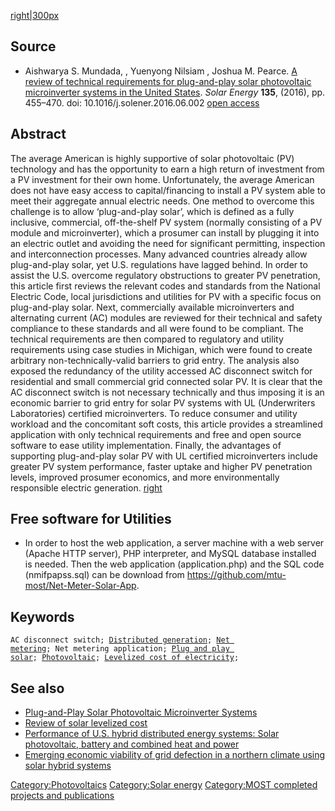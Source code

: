 {{MOST}}
{{Pearce-pubs}}
[[image:solarpnp.png|right|300px]]
==Source==
* Aishwarya S. Mundada, , Yuenyong Nilsiam , Joshua M. Pearce. [http://dx.doi.org/10.1016/j.solener.2016.06.002 A review of technical requirements for plug-and-play solar photovoltaic microinverter systems in the United States].  ''Solar Energy'' '''135''', (2016), pp. 455–470. doi: 10.1016/j.solener.2016.06.002 [https://www.academia.edu/26379506/A_Review_of_Technical_Requirements_for_Plug-and-Play_Solar_Photovoltaic_Microinverter_Systems_in_the_United_States open access]


==Abstract==
The average American is highly supportive of solar photovoltaic (PV) technology and has the opportunity to earn a high return of investment from a PV investment for their own home. Unfortunately, the average American does not have easy access to capital/financing to install a PV system able to meet their aggregate annual electric needs. One method to overcome this challenge is to allow ‘plug-and-play solar’, which is defined as a fully inclusive, commercial, off-the-shelf PV system (normally consisting of a PV module and microinverter), which a prosumer can install by plugging it into an electric outlet and avoiding the need for significant permitting, inspection and interconnection processes. Many advanced countries already allow plug-and-play solar, yet U.S. regulations have lagged behind. In order to assist the U.S. overcome regulatory obstructions to greater PV penetration, this article first reviews the relevant codes and standards from the National Electric Code, local jurisdictions and utilities for PV with a specific focus on plug-and-play solar. Next, commercially available microinverters and alternating current (AC) modules are reviewed for their technical and safety compliance to these standards and all were found to be compliant. The technical requirements are then compared to regulatory and utility requirements using case studies in Michigan, which were found to create arbitrary non-technically-valid barriers to grid entry. The analysis also exposed the redundancy of the utility accessed AC disconnect switch for residential and small commercial grid connected solar PV. It is clear that the AC disconnect switch is not necessary technically and thus imposing it is an economic barrier to grid entry for solar PV systems with UL (Underwriters Laboratories) certified microinverters. To reduce consumer and utility workload and the concomitant soft costs, this article provides a streamlined application with only technical requirements and free and open source software to ease utility implementation. Finally, the advantages of supporting plug-and-play solar PV with UL certified microinverters include greater PV system performance, faster uptake and higher PV penetration levels, improved prosumer economics, and more environmentally responsible electric generation.
[[image:streamkit.jpg|right]]

==Free software for Utilities==
* In order to host the web application, a server machine with a web server (Apache HTTP server), PHP interpreter, and MySQL database installed is needed. Then the web application (application.php) and the SQL code (nmifpapss.sql) can be download from https://github.com/mtu-most/Net-Meter-Solar-App.

==Keywords==
 AC disconnect switch; [[Distributed generation]]; [[Net metering]]; Net metering application; [[Plug and play solar]]; [[Photovoltaic]]; [[Levelized cost of electricity]];

==See also==
* [[Plug-and-Play Solar Photovoltaic Microinverter Systems]]
* [[Review of solar levelized cost]]
* [[Performance of U.S. hybrid distributed energy systems: Solar photovoltaic, battery and combined heat and power]]
* [[Emerging economic viability of grid defection in a northern climate using solar hybrid systems]]


{{Solar navbox}}

[[Category:Photovoltaics]]
[[Category:Solar energy]]
[[Category:MOST completed projects and publications]]